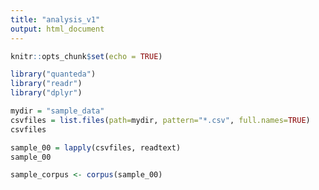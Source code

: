 ```yaml
---
title: "analysis_v1"
output: html_document
---
```


```r
knitr::opts_chunk$set(echo = TRUE)
```


```r
library("quanteda")
library("readr")
library("dplyr")
```

```r

mydir = "sample_data"
csvfiles = list.files(path=mydir, pattern="*.csv", full.names=TRUE)
csvfiles

sample_00 = lapply(csvfiles, readtext)
sample_00

sample_corpus <- corpus(sample_00)
```


```r


```
